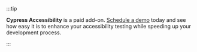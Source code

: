 :::tip

**Cypress Accessibility** is a paid add-on. [Schedule a demo](https://www.cypress.io/accessibility?utm_medium=website&utm_source=docs.cypress.io&utm_content=addon-tip) today and see how easy it is to enhance your accessibility testing while speeding up your development process.

:::
